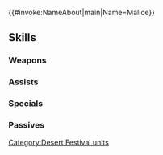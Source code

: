 {{#invoke:NameAbout|main|Name=Malice}}{{HeroPage Tabs}}
{{Hero Infobox
|Name=Malice
|Title=Blooming Blade
|WeaponType=Red Sword
|MoveType=Infantry
|Origin=Fire Emblem: New Mystery of the Emblem
|Gender=Female
|actorEN=Giselle Fernandez
|actorJP=田村睦心
|artist=チーコ
|additionDate=January 17, 2025
|releaseDate=January 17, 2025
|cv1=1
|cv2=4900500
|TagID=ジャハナマリス
|InternalID=1199
|Properties=special
|description=A mercenary who wields a sword as easily as water flows through a stream. She sets her sights on making money at the Jehanna festival. Appears in Fire Emblem: New Mystery of the Emblem.
}}
{{Stats Page
|Lv1HP=19|Lv1ATK=11|Lv1SPD=9|Lv1DEF=11|Lv1RES=7
|GRHP=50|GRATK=75|GRSPD=90|GRDEF=55|GRRES=55
}}
==Skills==
===Weapons===
{{Weapons Table
|weapon1=Iron Sword
|weapon1Default=1
|weapon1Unlock=1
|weapon2=Steel Sword
|weapon2Default=2
|weapon2Unlock=2
|weapon3=Silver Sword
|weapon3Default=4
|weapon3Unlock=3
|weapon4=Swirling Scimitar
|weapon4Default=5
|weapon4Unlock=5
}}
===Assists===
{{Assists Table}}
===Specials===
{{Specials Table
|special1=Night Sky
|special1Default=4
|special1Unlock=3
|special2=Glimmer
|special2Unlock=4
|special3=Gust
|special3Unlock=5
}}
===Passives===
{{Passives Table
|passiveA1=Atk/Spd Prime 1
|passiveA2=Atk/Spd Prime 2
|passiveA3=Atk/Spd Prime 3
|passiveA4=Atk/Spd Prime 4
|passiveA1Unlock=2
|passiveA2Unlock=3
|passiveA3Unlock=4
|passiveA4Unlock=5
|passiveB1=Atk/Spd Bulwark 1
|passiveB2=Atk/Spd Bulwark 2
|passiveB3=Atk/Spd Bulwark 3
|passiveB4=A/S Spiked Wall
|passiveB1Unlock=2
|passiveB2Unlock=3
|passiveB3Unlock=4
|passiveB4Unlock=5
}}
{{Heroes Navbox}}
[[Category:Desert Festival units]]